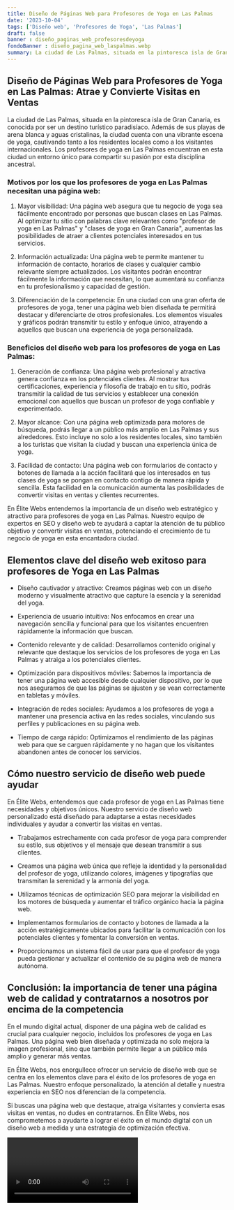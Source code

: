 ```yaml
---
title: Diseño de Páginas Web para Profesores de Yoga en Las Palmas
date: '2023-10-04'
tags: ['Diseño web', 'Profesores de Yoga', 'Las Palmas']
draft: false
banner : diseño_paginas_web_profesoresdeyoga
fondoBanner : diseño_pagina_web_laspalmas.webp
summary: La ciudad de Las Palmas, situada en la pintoresca isla de Gran Canaria, es conocida por ser un destino turístico paradisíaco. Además de sus playas de arena blanca y aguas cristalinas, la ciudad cuenta con una vibrante escena de yoga, cautivando tanto a los residentes locales como a los visitantes internacionales. Los profesores de yoga en Las Palmas encuentran en esta ciudad un entorno único para compartir su pasión por esta disciplina ancestral.
---
```


## Diseño de Páginas Web para Profesores de Yoga en Las Palmas: Atrae y Convierte Visitas en Ventas

La ciudad de Las Palmas, situada en la pintoresca isla de Gran Canaria, es conocida por ser un destino turístico paradisíaco. Además de sus playas de arena blanca y aguas cristalinas, la ciudad cuenta con una vibrante escena de yoga, cautivando tanto a los residentes locales como a los visitantes internacionales. Los profesores de yoga en Las Palmas encuentran en esta ciudad un entorno único para compartir su pasión por esta disciplina ancestral.

### Motivos por los que los profesores de yoga en Las Palmas necesitan una página web:

1. Mayor visibilidad: Una página web asegura que tu negocio de yoga sea fácilmente encontrado por personas que buscan clases en Las Palmas. Al optimizar tu sitio con palabras clave relevantes como "profesor de yoga en Las Palmas" y "clases de yoga en Gran Canaria", aumentas las posibilidades de atraer a clientes potenciales interesados en tus servicios.

2. Información actualizada: Una página web te permite mantener tu información de contacto, horarios de clases y cualquier cambio relevante siempre actualizados. Los visitantes podrán encontrar fácilmente la información que necesitan, lo que aumentará su confianza en tu profesionalismo y capacidad de gestión.

3. Diferenciación de la competencia: En una ciudad con una gran oferta de profesores de yoga, tener una página web bien diseñada te permitirá destacar y diferenciarte de otros profesionales. Los elementos visuales y gráficos podrán transmitir tu estilo y enfoque único, atrayendo a aquellos que buscan una experiencia de yoga personalizada.

### Beneficios del diseño web para los profesores de yoga en Las Palmas:

1. Generación de confianza: Una página web profesional y atractiva genera confianza en los potenciales clientes. Al mostrar tus certificaciones, experiencia y filosofía de trabajo en tu sitio, podrás transmitir la calidad de tus servicios y establecer una conexión emocional con aquellos que buscan un profesor de yoga confiable y experimentado.

2. Mayor alcance: Con una página web optimizada para motores de búsqueda, podrás llegar a un público más amplio en Las Palmas y sus alrededores. Esto incluye no solo a los residentes locales, sino también a los turistas que visitan la ciudad y buscan una experiencia única de yoga.

3. Facilidad de contacto: Una página web con formularios de contacto y botones de llamada a la acción facilitará que los interesados en tus clases de yoga se pongan en contacto contigo de manera rápida y sencilla. Esta facilidad en la comunicación aumenta las posibilidades de convertir visitas en ventas y clientes recurrentes.

En Élite Webs entendemos la importancia de un diseño web estratégico y atractivo para profesores de yoga en Las Palmas. Nuestro equipo de expertos en SEO y diseño web te ayudará a captar la atención de tu público objetivo y convertir visitas en ventas, potenciando el crecimiento de tu negocio de yoga en esta encantadora ciudad.

<GifSeo />

<Cta />

## Elementos clave del diseño web exitoso para profesores de Yoga en Las Palmas

- Diseño cautivador y atractivo: Creamos páginas web con un diseño moderno y visualmente atractivo que capture la esencia y la serenidad del yoga.

- Experiencia de usuario intuitiva: Nos enfocamos en crear una navegación sencilla y funcional para que los visitantes encuentren rápidamente la información que buscan.

- Contenido relevante y de calidad: Desarrollamos contenido original y relevante que destaque los servicios de los profesores de yoga en Las Palmas y atraiga a los potenciales clientes.

- Optimización para dispositivos móviles: Sabemos la importancia de tener una página web accesible desde cualquier dispositivo, por lo que nos aseguramos de que las páginas se ajusten y se vean correctamente en tabletas y móviles.

- Integración de redes sociales: Ayudamos a los profesores de yoga a mantener una presencia activa en las redes sociales, vinculando sus perfiles y publicaciones en su página web.

- Tiempo de carga rápido: Optimizamos el rendimiento de las páginas web para que se carguen rápidamente y no hagan que los visitantes abandonen antes de conocer los servicios.

## Cómo nuestro servicio de diseño web puede ayudar

En Élite Webs, entendemos que cada profesor de yoga en Las Palmas tiene necesidades y objetivos únicos. Nuestro servicio de diseño web personalizado está diseñado para adaptarse a estas necesidades individuales y ayudar a convertir las visitas en ventas.

- Trabajamos estrechamente con cada profesor de yoga para comprender su estilo, sus objetivos y el mensaje que desean transmitir a sus clientes.

- Creamos una página web única que refleje la identidad y la personalidad del profesor de yoga, utilizando colores, imágenes y tipografías que transmitan la serenidad y la armonía del yoga.

- Utilizamos técnicas de optimización SEO para mejorar la visibilidad en los motores de búsqueda y aumentar el tráfico orgánico hacia la página web.

- Implementamos formularios de contacto y botones de llamada a la acción estratégicamente ubicados para facilitar la comunicación con los potenciales clientes y fomentar la conversión en ventas.

- Proporcionamos un sistema fácil de usar para que el profesor de yoga pueda gestionar y actualizar el contenido de su página web de manera autónoma.

## Conclusión: la importancia de tener una página web de calidad y contratarnos a nosotros por encima de la competencia

En el mundo digital actual, disponer de una página web de calidad es crucial para cualquier negocio, incluidos los profesores de yoga en Las Palmas. Una página web bien diseñada y optimizada no solo mejora la imagen profesional, sino que también permite llegar a un público más amplio y generar más ventas.

En Élite Webs, nos enorgullece ofrecer un servicio de diseño web que se centra en los elementos clave para el éxito de los profesores de yoga en Las Palmas. Nuestro enfoque personalizado, la atención al detalle y nuestra experiencia en SEO nos diferencian de la competencia.

Si buscas una página web que destaque, atraiga visitantes y convierta esas visitas en ventas, no dudes en contratarnos. En Élite Webs, nos comprometemos a ayudarte a lograr el éxito en el mundo digital con un diseño web a medida y una estrategia de optimización efectiva.

<Video />

<CtaBot job='Profesores de Yoga' city='Las Palmas'/>

<Gmaps query='Las Palmas+españa+maps' />